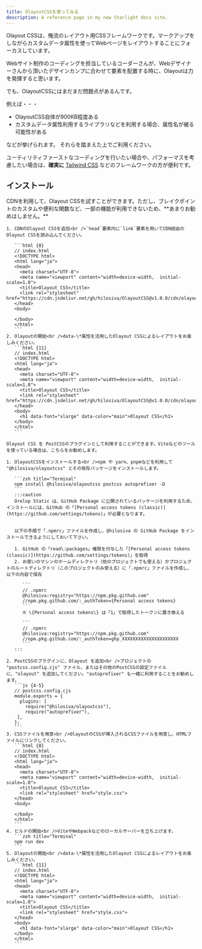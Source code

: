 ```yaml
---
title: OlayoutCSSを使ってみる
description: A reference page in my new Starlight docs site.
---
```



Olayout CSSは、俺流のレイアウト用CSSフレームワークです。マークアップをしながらカスタムデータ属性を使ってWebページをレイアウトすることにフォーカスしています。

Webサイト制作のコーディングを担当しているコーダーさんが、Webデザイナーさんから頂いたデザインカンプに合わせて要素を配置する時に、Olayoutは力を発揮すると思います。


でも、OlayoutCSSにはまだまだ問題点があるんです。

例えば・・・

- OlayoutCSS自体が900KB程度ある
- カスタムデータ属性利用するライブラリなどを利用する場合、属性名が被る可能性がある

などが挙げられます。
それらを踏まえた上でご利用ください。

ユーティリティファーストなコーディングを行いたい場合や、パフォーマスを考慮したい場合は、**確実に** [Tailwind CSS](https://tailwindcss.com/) などのフレームワークの方が便利です。


## インストール

<Tabs>
  <TabItem label="CDN">
    CDNを利用して、Olayout CSSを試すことができます。ただし、ブレイクポイントのカスタムや便利な関数など、一部の機能が利用できないため、**あまりお勧めはしません。**

    1. CDNのOlayout CSSを追加<br />`head`要素内に`link`要素を用いてCDN経由のOlayout CSSを読み込んでください。

       ```html {8}
       // index.html
       <!DOCTYPE html>
       <html lang="ja">
       <head>
         <meta charset="UTF-8">
         <meta name="viewport" content="width=device-width,  initial-scale=1.0">
         <title>Olayout CSS</title>
         <link rel="stylesheet" href="https://cdn.jsdelivr.net/gh/hilosiva/OlayoutCSS@v1.0.0/cdn/olayout.min.css">
       </head>
       <body>

       </body>
       </html>
       ```
    2. Olayoutの開始<br />data-\*属性を活用したOlayout CSSによるレイアウトをお楽しみください。
       ```html {11}
       // index.html
       <!DOCTYPE html>
       <html lang="ja">
       <head>
         <meta charset="UTF-8">
         <meta name="viewport" content="width=device-width,  initial-scale=1.0">
         <title>Olayout CSS</title>
         <link rel="stylesheet" href="https://cdn.jsdelivr.net/gh/hilosiva/OlayoutCSS@v1.0.0/cdn/olayout.min.css">
       </head>
       <body>
         <h1 data-font="xlarge" data-color="main">Olayout CSS</h1>
       </body>
       </html>
       ```
  </TabItem>
  <TabItem label="PostCSS">

    Olayout CSS を PostCSSのプラグインとして利用することができます。Viteなどのツールを使っている場合は、こちらをお勧めします。

    1. OlayoutCSSをインストールする<br />npm や yarn、pnpmなどを利用して "@hilosiva/olayoutcss" とその依存パッケージをインストールします。

       ```zsh title="Terminal"
       npm install @hilosiva/olayoutcss postcss autoprefixer -D
       ```
       :::caution
       Orelop Static は、GitHub Package に公開されているパッケージを利用するため、インストールには、GitHub の「[Personal access tokens (classic)](https://github.com/settings/tokens)」が必要となります。


       以下の手順で「.npmrc」ファイルを作成し、@hilosiva の GitHub Package をインストールできるようにしておいて下さい。

       1. GitHub の「read\:packages」権限を付与した「[Personal access tokens (classic)](https://github.com/settings/tokens)」を取得
       2. お使いのマシンのホームディレクトリ（他のプロジェクトでも使える）かプロジェクトのルートディレクトリ（このプロジェクトのみ使える）に「.npmrc」ファイルを作成し、以下の内容で保存

          ```
          // .npmrc
          @hilosiva:registry="https://npm.pkg.github.com"
          //npm.pkg.github.com/:_authToken={Personal access tokens}
          ```
          ※ \{Personal access tokens\} は「1」で取得したトークンに置き換える

          ```
          // .npmrc
          @hilosiva:registry="https://npm.pkg.github.com"
          //npm.pkg.github.com/:_authToken=ghp_XXXXXXXXXXXXXXXXXXXXX
          ```
       :::

    2. PostCSSのプラグインに、Olayout を追加<br />プロジェクトの "postcss.config.cjs" ファイル、またはその他のPostCSSの設定ファイルに、"olayout" を追加してください。"autoprefixer" も一緒に利用することをお勧めします。
       ```js {4-5}
       // postcss.config.cjs
       module.exports = {
         plugins: [
           require("@hilosiva/olayoutcss"),
           require("autoprefixer"),
        ],
       };
       ```
    3. CSSファイルを用意<br />OlayoutのCSSが挿入されるCSSファイルを用意し、HTMLファイルにリンクしてください。
       ```html {8}
       // index.html
       <!DOCTYPE html>
       <html lang="ja">
       <head>
         <meta charset="UTF-8">
         <meta name="viewport" content="width=device-width,  initial-scale=1.0">
         <title>Olayout CSS</title>
         <link rel="stylesheet" href="style.css">
       </head>
       <body>

       </body>
       </html>
       ```
    4. ビルドの開始<br />ViteやWebpackなどのローカルサーバーを立ち上げます。
       ```zsh title="Terminal"
       npm run dev
       ```
    5. Olayoutの開始<br />data-\*属性を活用したOlayout CSSによるレイアウトをお楽しみください。
       ```html {11}
       // index.html
       <!DOCTYPE html>
       <html lang="ja">
       <head>
         <meta charset="UTF-8">
         <meta name="viewport" content="width=device-width,  initial-scale=1.0">
         <title>Olayout CSS</title>
         <link rel="stylesheet" href="style.css">
       </head>
       <body>
         <h1 data-font="xlarge" data-color="main">Olayout CSS</h1>
       </body>
       </html>
       ```
  </TabItem>
</Tabs>
